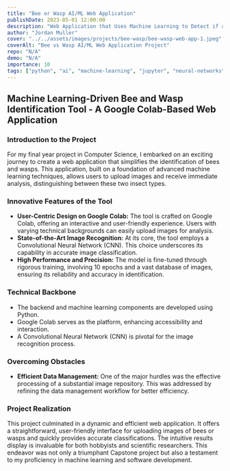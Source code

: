 ```yaml
---
title: "Bee or Wasp AI/ML Web Application"
publishDate: 2023-05-01 12:00:00
description: "Web Application that Uses Machine Learning to Detect if a User Input Image is of a Bee or a Wasp"
author: "Jordan Muller"
cover: "../../assets/images/projects/bee-wasp/bee-wasp-web-app-1.jpeg"
coverAlt: "Bee vs Wasp AI/ML Web Application Project"
repo: "N/A"
demo: "N/A"
importance: 10
tags: ["python", "ai", "machine-learning", "jupyter", "neural-networks", "cnns", "windows"]
---
```


## Machine Learning-Driven Bee and Wasp Identification Tool - A Google Colab-Based Web Application

### Introduction to the Project

For my final year project in Computer Science, I embarked on an exciting journey to create a web application that simplifies the identification of bees and wasps. This application, built on a foundation of advanced machine learning techniques, allows users to upload images and receive immediate analysis, distinguishing between these two insect types.

### Innovative Features of the Tool

- **User-Centric Design on Google Colab:** The tool is crafted on Google Colab, offering an interactive and user-friendly experience. Users with varying technical backgrounds can easily upload images for analysis.
- **State-of-the-Art Image Recognition:** At its core, the tool employs a Convolutional Neural Network (CNN). This choice underscores its capability in accurate image classification.
- **High Performance and Precision:** The model is fine-tuned through rigorous training, involving 10 epochs and a vast database of images, ensuring its reliability and accuracy in identification.

### Technical Backbone

- The backend and machine learning components are developed using Python.
- Google Colab serves as the platform, enhancing accessibility and interaction.
- A Convolutional Neural Network (CNN) is pivotal for the image recognition process.

### Overcoming Obstacles

- **Efficient Data Management:** One of the major hurdles was the effective processing of a substantial image repository. This was addressed by refining the data management workflow for better efficiency.

### Project Realization

This project culminated in a dynamic and efficient web application. It offers a straightforward, user-friendly interface for uploading images of bees or wasps and quickly provides accurate classifications. The intuitive results display is invaluable for both hobbyists and scientific researchers. This endeavor was not only a triumphant Capstone project but also a testament to my proficiency in machine learning and software development.
